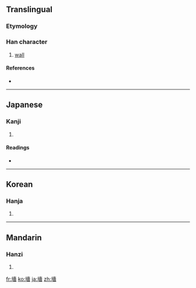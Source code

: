 {{also|墙|牆}}
==Translingual==

===Etymology===
{{Han compound|土|嗇|c1=s|c2=p|t1=soil|ls=psc}}

===Han character===
{{Han char|rn=32|rad=土|as=13|sn=16|four=4416<sub>1</sub>|canj=土土人田 (GGOW)}}

# [[wall]]

====References====
* {{Han ref|kx=0239.300|dkj=05505|dj=0479.190|hdz=10490.140|uh=58BB|ud=22715}}

----

==Japanese==

===Kanji===
{{ja-kanji|grade=|rs=土13}}

# {{defn|Japanese}}

====Readings====
* {{ja-readings|on=[[しょう]] (shō)|kun=[[かき]] (kaki)}}

----

==Korean==

===Hanja===
{{ko-hanja|hangeul=장|rv=jang|mr=chang}}

# {{defn|Korean}}

----

==Mandarin==

===Hanzi===
{{cmn-hanzi|sim=墙|pin=[[bēi]] ([[bei1]]), [[bì]] ([[bi4]]), [[pì]] ([[pi4]]), [[qiáng]] ([[qiang2]])|wg=pei<sup>1</sup>, pi<sup>4</sup>, p'i<sup>4</sup>, ch'iang<sup>2</sup>}}

# {{defn|Mandarin}}

[[fr:墻]]
[[ko:墻]]
[[ja:墻]]
[[zh:墻]]